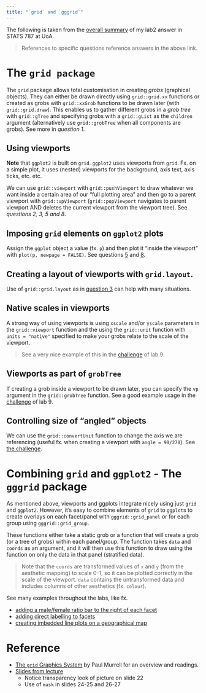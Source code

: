 ```yaml
---
title: "`grid` and `gggrid`"
---
```


The following is taken from the [overall summary](https://mathiaslj.github.io/stats787uoa-data-visualisation/labs/lab2_answer.html#overall-summary) of my lab2 answer in STATS 787 at UoA.

> References to specific questions reference answers in the above link.

# The `grid package`

The `grid` package allows total customisation in creating *grobs* (graphical objects). They can either be drawn directly using `grid::grid.xx` functions or created as grobs with `grid::xxGrob` functions to be drawn later (with `grid::grid.draw`). This enables us to gather different grobs in a *grob tree* with `grid::gTree` and specifying grobs with a `grid::gList` as the `children` argument (alternatively use `grid::grobTree` when all components are grobs). See more in *question 1*.

## Using viewports

**Note** that `ggplot2` is built on `grid`. `ggplot2` uses viewports from `grid`. Fx. on a simple plot, it uses (nested) viewports for the background, axis text, axis ticks, etc. etc.

We can use `grid::viewport` with `grid::pushViewport` to draw whatever we want inside a certain area of our "full plotting area" and then go to a parent viewport with `grid::upViewport` (`grid::popViewport` navigates to parent viewport AND deletes the current viewport from the viewport tree). See *questions 2, 3, 5 and 8*.

## Imposing `grid` elements on `ggplot2` plots

Assign the `ggplot` object a value (fx. `p`) and then plot it "inside the viewport" with `plot(p, newpage = FALSE)`. See questions [5](https://mathiaslj.github.io/stats787uoa-data-visualisation/labs/lab2_answer.html#question-5) and [8](https://mathiaslj.github.io/stats787uoa-data-visualisation/labs/lab2_answer.html#challenge).

## Creating a layout of viewports with `grid.layout`.

Use of `grid::grid.layout` as in [question 3](https://mathiaslj.github.io/stats787uoa-data-visualisation/labs/lab2_answer.html#question-3) can help with many situations.

## Native scales in viewports

A strong way of using viewports is using `xscale` and/or `yscale` parameters in the `grid::viewport` function and the using the `grid::unit` function with `units = "native"` specified to make your grobs relate to the scale of the viewport.

> See a very nice example of this in the [challenge](https://mathiaslj.github.io/stats787uoa-data-visualisation/labs/lab9_answer.html#challenge) of lab 9.

## Viewports as part of `grobTree`

If creating a grob inside a viewport to be drawn later, you can specify the `vp` argument in the `grid::grobTree` function. See a good example usage in the [challenge](https://mathiaslj.github.io/stats787uoa-data-visualisation/labs/lab9_answer.html#challenge) of lab 9.

## Controlling size of "angled" objects

We can use the `grid::convertUnit` function to change the axis we are referencing (useful fx. when creating a viewport with `angle = 90/270`). See [the challenge](https://mathiaslj.github.io/stats787uoa-data-visualisation/labs/lab2_answer.html#challenge).

# Combining `grid` and `ggplot2` - The `gggrid` package

As mentioned above, viewports and ggplots integrate nicely using just `grid` and `ggplot2`. However, it's easy to combine elements of `grid` to `ggplot`s to create overlays on each facet/panel with `gggrid::grid_panel` or for each group using `gggrid::grid_group`.

These functions either take a static grob or a function that will create a grob (or a tree of grobs) within each panel/group. The function takes `data` and `coords` as an argument, and it will then use this function to draw using the function on only the data in that panel (stratified data).

> Note that the `coords` are transformed values of `x` and `y` (from the aesthetic mapping) to scale 0-1, so it can be plotted correctly in the scale of the viewport. `data` contains the untransformed data and includes columns of other aesthetics (fx. `colour`).

See many examples throughout the labs, like fx.

- [adding a male/female ratio bar to the right of each facet](https://mathiaslj.github.io/stats787uoa-data-visualisation/labs/lab2_answer.html#challenge)
- [adding direct labelling to facets](https://mathiaslj.github.io/stats787uoa-data-visualisation/labs/lab5_answer.html#question-3)
- [creating imbedded line plots on a geographical map](https://mathiaslj.github.io/stats787uoa-data-visualisation/labs/lab9_answer.html#challenge)

# Reference

- [The `grid` Graphics System](https://www.stat.auckland.ac.nz/~paul/stats787/2025/Topics/grid.html) by Paul Murrell for an overview and readings.
- [Slides from lecture](https://www.stat.auckland.ac.nz/~paul/stats787/2025/Slides/grid-slides.html#/)
  - Notice transparency look of picture on slide 22
  - Use of `mask` in slides 24-25 and 26-27